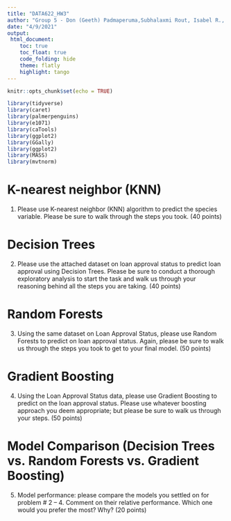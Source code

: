 ---
title: "DATA622_HW3"
author: "Group 5 - Don (Geeth) Padmaperuma,Subhalaxmi Rout, Isabel R., Magnus Skonberg"
date: "4/9/2021"
output: 
 html_document:
    toc: true
    toc_float: true
    code_folding: hide
    theme: flatly
    highlight: tango
---

```{r setup, include=FALSE}
knitr::opts_chunk$set(echo = TRUE)
```

```{r library, comment=FALSE, warning=FALSE, message=FALSE }
library(tidyverse)
library(caret)
library(palmerpenguins)
library(e1071) 
library(caTools)
library(ggplot2)
library(GGally)
library(ggplot2) 
library(MASS) 
library(mvtnorm)
```

# K-nearest neighbor (KNN)
1. Please use K-nearest neighbor (KNN) algorithm to predict the species variable. Please
be sure to walk through the steps you took. (40 points)

# Decision Trees
2. Please use the attached dataset on loan approval status to predict loan approval using
Decision Trees. Please be sure to conduct a thorough exploratory analysis to start the
task and walk us through your reasoning behind all the steps you are taking. (40 points)

# Random Forests
3. Using the same dataset on Loan Approval Status, please use Random Forests to predict
on loan approval status. Again, please be sure to walk us through the steps you took to
get to your final model. (50 points)

# Gradient Boosting
4. Using the Loan Approval Status data, please use Gradient Boosting to predict on the
loan approval status. Please use whatever boosting approach you deem appropriate;
but please be sure to walk us through your steps. (50 points)

# Model Comparison (Decision Trees vs. Random Forests vs. Gradient Boosting)
5. Model performance: please compare the models you settled on for problem # 2 – 4. Comment on their relative performance. Which one would you prefer the most? Why? (20 points)
